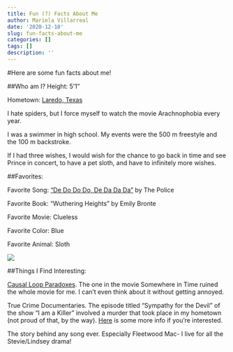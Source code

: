 ```yaml
---
title: Fun (?) Facts About Me
author: Mariela Villarreal
date: '2020-12-10'
slug: fun-facts-about-me
categories: []
tags: []
description: ''
---
```


#Here are some fun facts about me!

##Who am I?
Height: 5'1"

Hometown: [Laredo, Texas](https://en.wikipedia.org/wiki/Laredo%2C_Texas) 

I hate spiders, but I force myself to watch the movie Arachnophobia every year. 

I was a swimmer in high school. My events were the 500 m freestyle and the 100 m backstroke. 

If I had three wishes, I would wish for the chance to go back in time and see Prince in concert, to have a pet sloth, and have to infinitely more wishes. 

##Favorites:

Favorite Song: ["De Do Do Do, De Da Da Da"](https://youtu.be/7v2GDbEmjGE) by The Police

Favorite Book: "Wuthering Heights" by Emily Bronte

Favorite Movie: Clueless 

Favorite Color: Blue

Favorite Animal: Sloth

![](/post/2020-12-10-fun-facts-about-me_files/little bb sloth.jpg)

##Things I Find Interesting:

[Causal Loop Paradoxes](https://en.wikipedia.org/wiki/Causal_loop). The one in the movie Somewhere in Time ruined the whole movie for me. I can't even think about it without getting annoyed. 


True Crime Documentaries. The episode titled "Sympathy for the Devil" of the show "I am a Killer" involved a murder that took place in my hometown (not proud of that, by the way). [Here](https://criminaldiscoursepodcast.com/laredo-ax-murders/) is some more info if you're interested. 

The story behind any song ever. Especially Fleetwood Mac- I live for all the Stevie/Lindsey drama!